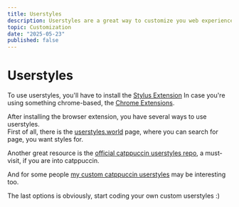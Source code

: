 ```yaml
---
title: Userstyles
description: Userstyles are a great way to customize you web experience
topic: Customization
date: "2025-05-23"
published: false
---
```


# Userstyles

To use userstyles, you'll have to install the [Stylus Extension](https://chromewebstore.google.com/detail/clngdbkpkpeebahjckkjfobafhncgmne)
In case you're using something chrome-based, the [Chrome Extensions](https://chromewebstore.google.com/detail/stylus/clngdbkpkpeebahjckkjfobafhncgmne).

After installing the browser extension, you have several ways to use userstyles.  
First of all, there is the [userstyles.world](https://userstyles.world/) page, where you can search for page, you want styles for.

Another great resource is the [official catppuccin userstyles repo](https://github.com/catppuccin/userstyles/), 
a must-visit, if you are into catppuccin.

And for some people [my custom catppuccin userstyles](https://userstyles.world/user/kurtschambach) may be interesting too.

The last options is obviously, start coding your own custom userstyles :)

